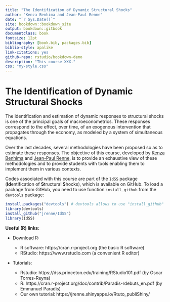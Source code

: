 ```yaml
--- 
title: "The Identification of Dynamic Structural Shocks"
author: "Kenza Benhima and Jean-Paul Renne"
date: "`r Sys.Date()`"
site: bookdown::bookdown_site
output: bookdown::gitbook
documentclass: book
fontsize: 12pt
bibliography: [book.bib, packages.bib]
biblio-style: apalike
link-citations: yes
github-repo: rstudio/bookdown-demo
description: "This course XXX."
css: "my-style.css"
---
```



<!-- Declare new latex code: -->
\newcommand{\bv}[1]{\mathbf{#1}} 

# The Identification of Dynamic Structural Shocks {#intro .unlisted .unnumbered}


<!-- # Before starting {#intro .unlisted .unnumbered} -->

The identification and estimation of dynamic responses to structural shocks is one of the principal goals of macroeconometrics. These responses correspond to the effect, over time, of an exogenous intervention that propagates through the economy, as modeled by a system of simultaneous equations.

<!-- As illustrated by Figure \@ref(fig:NgramIRF), that makes use of Google Ngram data, there is a close link between the development of "macroeconomic analysis" and the concept ofimpulse response functions. -->

<!-- ```{r NgramIRF, echo=FALSE,fig.cap="Source: Google Ngram. Fraction of books containing the blue and red keywords."} -->
<!-- library(ngramr) -->
<!-- keyw <- c("impulse response function","macroeconomic analysis") -->
<!-- res1 <- ngram(keyw[1],year_start = 1900);res2 <- ngram(keyw[2],year_start = 1900) -->
<!-- plot(res1$Year,res1$Frequency,type="l",lwd=2,xlab="",ylab="",col="blue",las=1) -->
<!-- lines(res2$Year,res2$Frequency,type="l",lwd=2,col="red") -->
<!-- legend("topleft", -->
<!--        keyw,lty=c(1),lwd=c(2), -->
<!--        col=c("blue","red")) -->
<!-- ``` -->


Over the last decades, several methodologies have been proposed so as to estimate these responses. The objective of this course, developed by [Kenza Benhima](https://sites.google.com/site/benhimakenza/) and [Jean-Paul Renne](https://www.jprenne.com), is to provide an exhaustive view of these methodologies and to provide students with tools enabling them to implement them in various contexts.

Codes associated with this course are part of the `IdSS` package (**Id**entification of **S**tructural **S**hocks), which is available on GitHub. To load a  package from GitHub, you need to use function `install_github` from the `devtools` package:

```r
install.packages("devtools") # devtools allows to use "install_github"
library(devtools)
install_github("jrenne/IdSS")
library(IdSS)
```

**Useful (R) links:**

* Download R:

    *	R software: https://cran.r-project.org (the basic R software)
    *	RStudio: https://www.rstudio.com (a convenient R editor)

* Tutorials:

    *	Rstudio: https://dss.princeton.edu/training/RStudio101.pdf (by Oscar Torres-Reyna)
    *	R: https://cran.r-project.org/doc/contrib/Paradis-rdebuts_en.pdf (by Emmanuel Paradis)
    * Our own tutorial: https://jrenne.shinyapps.io/Rtuto_publiShiny/

